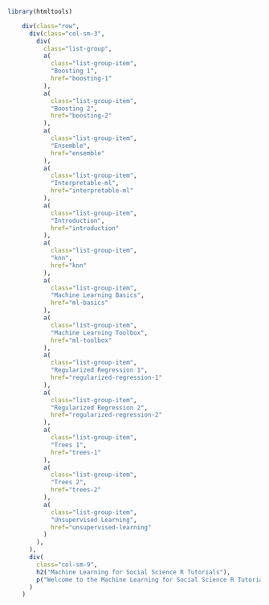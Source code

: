 
```r
library(htmltools)
```

```r
    div(class="row",
      div(class="col-sm-3",
        div(
          class="list-group",
          a(
            class="list-group-item",
            "Boosting 1",
            href="boosting-1"
          ),
          a(
            class="list-group-item",
            "Boosting 2",
            href="boosting-2"
          ),
          a(
            class="list-group-item",
            "Ensemble",
            href="ensemble"
          ),
          a(
            class="list-group-item",
            "Interpretable-ml",
            href="interpretable-ml"
          ),
          a(
            class="list-group-item",
            "Introduction",
            href="introduction"
          ),
          a(
            class="list-group-item",
            "knn",
            href="knn"
          ),
          a(
            class="list-group-item",
            "Machine Learning Basics",
            href="ml-basics"
          ),
          a(
            class="list-group-item",
            "Machine Learning Toolbox",
            href="ml-toolbox"
          ),
          a(
            class="list-group-item",
            "Regularized Regression 1",
            href="regularized-regression-1"
          ),
          a(
            class="list-group-item",
            "Regularized Regression 2",
            href="regularized-regression-2"
          ),
          a(
            class="list-group-item",
            "Trees 1",
            href="trees-1"
          ),
          a(
            class="list-group-item",
            "Trees 2",
            href="trees-2"
          ),
          a(
            class="list-group-item",
            "Unsupervised Learning",
            href="unsupervised-learning"
          )
        ),
      ),
      div(
        class="col-sm-9",
        h2("Machine Learning for Social Science R Tutorials"),
        p("Welcome to the Machine Learning for Social Science R Tutorials collection. Here you can find links to tutorials. They are on the left sidebar, or, if you're using a small screen, they are above.")
      )
    )



```
